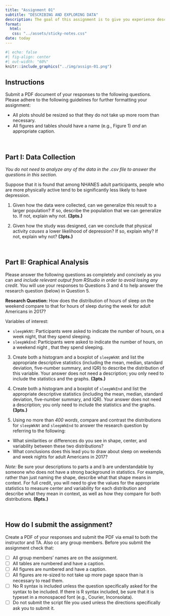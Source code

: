 ```yaml
---
title: "Assignment 01"
subtitle: "DESCRIBING AND EXPLORING DATA"
description: The goal of this assignment is to give you experience describing and exploring data. This assignment is worth 20 points. Each question is worth 1 point unless otherwise noted.
format:
  html:
   css: "../assets/sticky-notes.css"
date: today
---
```







<!-- - [[CSV]](https://raw.githubusercontent.com/zief0002/rustic-penguin/main/data/broadband.csv) -->
<!-- - [[Data Codebook]](https://zief0002.github.io/rustic-penguin/codebooks/broadband.html) -->


```r
#| echo: false
#| fig-align: center
#| out-width: "60%"
knitr::include_graphics("../img/assign-01.png")
```



## Instructions

Submit a PDF document of your responses to the following questions. Please adhere to the following guidelines for further formatting your assignment:

- All plots should be resized so that they do not take up more room than necessary. 
- All figures and tables should have a name (e.g., Figure 1) *and* an appropriate caption.



<br />



## Part I: Data Collection

*You do not need to analyze any of the data in the .csv file to answer the questions in this section.* 

Suppose that it is found that among NHANES adult participants, people who are more physically active tend to be significantly less likely to have depression.

1. Given how the data were collected, can we generalize this result to a larger population? If so, describe the population that we can generalize to. If not, explain why not. **(3pts.)**

2.  Given how the study was designed, can we conclude that physical activity *causes* a lower likelihood of depression? If so, explain why? If not, explain why not? **(3pts.)** 

<br />


## Part II: Graphical Analysis

Please answer the following questions as completely and concisely as you can and *include relevant output from RStudio in order to avoid losing any credit*. You will use your responses to Questions 3 and 4 to help answer the research question (below) in Question 5. 

**Research Question:** How does the distribution of hours of sleep on the weekend compare to that for hours of sleep during the week for adult Americans in 2017?

Variables of interest: 

- `sleepWkNt`: Participants were asked to indicate the number of hours, on a week night, that they spend sleeping.  
- `sleepWkEnd`: Participants were asked to indicate the number of hours, on a weekend night , that they spend sleeping. 

3. Create both a histogram and a boxplot of `sleepWkNt` and list the appropriate descriptive statistics (including the mean, median, standard deviation, five-number summary, and IQR) to describe the distribution of this variable. Your answer does not need a description; you only need to include the statistics and the graphs. **(3pts.)**

4. Create both a histogram and a boxplot of `sleepWkEnd` and list the appropriate descriptive statistics (including the mean, median, standard deviation, five-number summary, and IQR). Your answer does not need a description; you only need to include the statistics and the graphs. **(3pts.)** 

5. Using no more than *400 words*, compare and contrast the distributions for `sleepWkNt` and `sleepWkEnd` to answer the research question by referring to the following:
  + What similarities or differences do you see in shape, center, and variability between these two distributions?
  + What conclusions does this lead you to draw about sleep on weekends and week nights for adult Americans in 2017?


*Note:* Be sure your descriptions to parts a and b are understandable by someone who does not have a strong background in statistics. For example, rather than just naming the shape, describe what that shape means in context. For full credit, you will need to give the values for the appropriate statistics to measure center and variability for each distribution and describe what they mean in context, as well as how they compare for both distributions. **(8pts.)**

<br />


## How do I submit the assignment?

Create a PDF of your responses and submit the PDF via email to both the instructor and TA. Also cc any group members. Before you submit the assignment check that:

- [ ] All group members' names are on the assignment.
- [ ] All tables are numbered and have a caption.
- [ ] All figures are numbered and have a caption.
- [ ] All figures are re-sized to not take up more page space than is necessary to read them.
- [ ] No R syntax is included unless the question specifically asked for the syntax to be included. If there is R syntax included, be sure that it is typeset in a monospaced font (e.g., Courier, Inconsolata).
- [ ] Do not submit the script file you used unless the directions specifically ask you to submit it.


<br />


    
    
